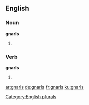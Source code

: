 ==English==

===Noun===
'''gnarls'''

# {{plural of|gnarl}}

===Verb===
'''gnarls'''

# {{third-person singular of|gnarl}}

[[Category:English plurals]]

[[ar:gnarls]]
[[de:gnarls]]
[[fr:gnarls]]
[[ku:gnarls]]